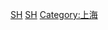 {{Commons category|Buildings in Shanghai}}

[[Category:中国各省建筑物|SH]]
[[Category:中国各城市建筑物|SH]]
[[Category:上海|Category:上海]]